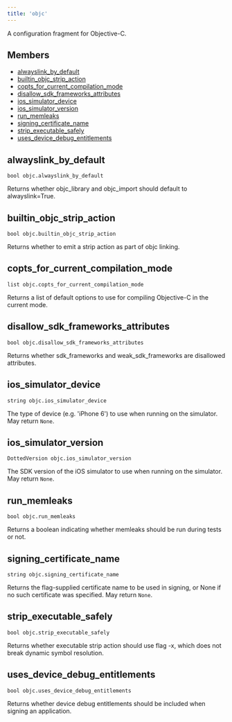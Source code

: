 ```yaml
---
title: 'objc'
---
```




A configuration fragment for Objective-C.

## Members

- [alwayslink\_by\_default](#alwayslink_by_default)
- [builtin\_objc\_strip\_action](#builtin_objc_strip_action)
- [copts\_for\_current\_compilation\_mode](#copts_for_current_compilation_mode)
- [disallow\_sdk\_frameworks\_attributes](#disallow_sdk_frameworks_attributes)
- [ios\_simulator\_device](#ios_simulator_device)
- [ios\_simulator\_version](#ios_simulator_version)
- [run\_memleaks](#run_memleaks)
- [signing\_certificate\_name](#signing_certificate_name)
- [strip\_executable\_safely](#strip_executable_safely)
- [uses\_device\_debug\_entitlements](#uses_device_debug_entitlements)

## alwayslink\_by\_default

```
bool objc.alwayslink_by_default
```

 Returns whether objc\_library and objc\_import should default to alwayslink=True.



## builtin\_objc\_strip\_action

```
bool objc.builtin_objc_strip_action
```

 Returns whether to emit a strip action as part of objc linking.



## copts\_for\_current\_compilation\_mode

```
list objc.copts_for_current_compilation_mode
```

 Returns a list of default options to use for compiling Objective-C in the current mode.



## disallow\_sdk\_frameworks\_attributes

```
bool objc.disallow_sdk_frameworks_attributes
```

 Returns whether sdk\_frameworks and weak\_sdk\_frameworks are disallowed attributes.



## ios\_simulator\_device

```
string objc.ios_simulator_device
```

 The type of device (e.g. 'iPhone 6') to use when running on the simulator.
 May return `None`.



## ios\_simulator\_version

```
DottedVersion objc.ios_simulator_version
```

 The SDK version of the iOS simulator to use when running on the simulator.
 May return `None`.



## run\_memleaks

```
bool objc.run_memleaks
```

 Returns a boolean indicating whether memleaks should be run during tests or not.



## signing\_certificate\_name

```
string objc.signing_certificate_name
```

 Returns the flag-supplied certificate name to be used in signing, or None if no such certificate was specified.
 May return `None`.



## strip\_executable\_safely

```
bool objc.strip_executable_safely
```

 Returns whether executable strip action should use flag -x, which does not break dynamic symbol resolution.



## uses\_device\_debug\_entitlements

```
bool objc.uses_device_debug_entitlements
```

 Returns whether device debug entitlements should be included when signing an application.

